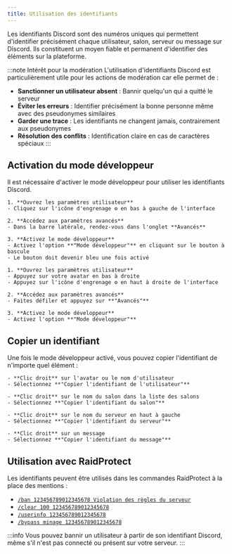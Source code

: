 ```yaml
---
title: Utilisation des identifiants
---
```



Les identifiants Discord sont des numéros uniques qui permettent d'identifier précisément chaque utilisateur, salon, serveur ou message sur Discord. Ils constituent un moyen fiable et permanent d'identifier des éléments sur la plateforme.

:::note Intérêt pour la modération
L'utilisation d'identifiants Discord est particulièrement utile pour les actions de modération car elle permet de :
- **Sanctionner un utilisateur absent** : Bannir quelqu'un qui a quitté le serveur
- **Éviter les erreurs** : Identifier précisément la bonne personne même avec des pseudonymes similaires
- **Garder une trace** : Les identifiants ne changent jamais, contrairement aux pseudonymes
- **Résolution des conflits** : Identification claire en cas de caractères spéciaux
:::

## Activation du mode développeur

Il est nécessaire d'activer le mode développeur pour utiliser les identifiants Discord.

<SeparatedBox>
<Tabs>
  <TabItem value="desktop" label="Sur Discord Desktop/Web" default>

    1. **Ouvrez les paramètres utilisateur**
    - Cliquez sur l'icône d'engrenage ⚙️ en bas à gauche de l'interface

    2. **Accédez aux paramètres avancés**
    - Dans la barre latérale, rendez-vous dans l'onglet **Avancés**

    3. **Activez le mode développeur**
    - Activez l'option **"Mode développeur"** en cliquant sur le bouton à bascule
    - Le bouton doit devenir bleu une fois activé

  </TabItem>
  <TabItem value="mobile" label="Sur Discord Mobile">

    1. **Ouvrez les paramètres utilisateur**
    - Appuyez sur votre avatar en bas à droite
    - Appuyez sur l'icône d'engrenage ⚙️ en haut à droite de l'interface

    2. **Accédez aux paramètres avancés**
    - Faites défiler et appuyez sur **"Avancés"**

    3. **Activez le mode développeur**
    - Activez l'option **"Mode développeur"**

  </TabItem>
</Tabs>
</SeparatedBox>

## Copier un identifiant

Une fois le mode développeur activé, vous pouvez copier l'identifiant de n'importe quel élément :

<SeparatedBox>
<Tabs>
  <TabItem value="user" label="Identifiant d'utilisateur" default>

    - **Clic droit** sur l'avatar ou le nom d'utilisateur
    - Sélectionnez **"Copier l'identifiant de l'utilisateur"**

  </TabItem>
  <TabItem value="channel" label="Identifiant de salon">

    - **Clic droit** sur le nom du salon dans la liste des salons
    - Sélectionnez **"Copier l'identifiant du salon"**

  </TabItem>
  <TabItem value="server" label="Identifiant de serveur">

    - **Clic droit** sur le nom du serveur en haut à gauche
    - Sélectionnez **"Copier l'identifiant du serveur"**

  </TabItem>
  <TabItem value="message" label="Identifiant de message">

    - **Clic droit** sur un message
    - Sélectionnez **"Copier l'identifiant du message"**

  </TabItem>
</Tabs>
</SeparatedBox>

## Utilisation avec RaidProtect

Les identifiants peuvent être utilisés dans les commandes RaidProtect à la place des mentions :

- [`/ban 123456789012345678 Violation des règles du serveur`](../features/moderation#ban)
- [`/clear 100 123456789012345678`](../features/moderation#clear)
- [`/userinfo 123456789012345678`](../features/utilities#userinfo)
- [`/bypass minage 123456789012345678`](../features/raid-mode#minage)

:::info
Vous pouvez bannir un utilisateur à partir de son identifiant Discord, même s'il n'est pas connecté ou présent sur votre serveur.
:::